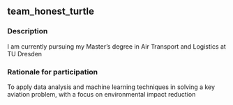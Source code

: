 ## team_honest_turtle

### Description
I am currently pursuing my Master's degree in Air Transport and Logistics at TU Dresden

### Rationale for participation
To apply data analysis and machine learning techniques in solving a key aviation problem, with a focus on environmental impact reduction


